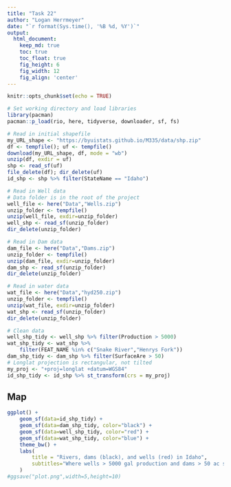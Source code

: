 ```yaml
---
title: "Task 22"
author: "Logan Herrmeyer"
date: "`r format(Sys.time(), '%B %d, %Y')`"
output:
  html_document:  
    keep_md: true
    toc: true
    toc_float: true
    fig_height: 6
    fig_width: 12
    fig_align: 'center'
---
```


```r
knitr::opts_chunk$set(echo = TRUE)
```

```r
# Set working directory and load libraries
library(pacman)
pacman::p_load(rio, here, tidyverse, downloader, sf, fs)

# Read in initial shapefile
my_URL_shape <- "https://byuistats.github.io/M335/data/shp.zip"
df <- tempfile(); uf <- tempfile()
download(my_URL_shape, df, mode = "wb")
unzip(df, exdir = uf)
shp <- read_sf(uf)
file_delete(df); dir_delete(uf)
id_shp <- shp %>% filter(StateName == "Idaho")

# Read in Well data
# Data folder is in the root of the project
well_file <- here("Data","Wells.zip")
unzip_folder <- tempfile()
unzip(well_file, exdir=unzip_folder)
well_shp <- read_sf(unzip_folder)
dir_delete(unzip_folder)

# Read in Dam data
dam_file <- here("Data","Dams.zip")
unzip_folder <- tempfile()
unzip(dam_file, exdir=unzip_folder)
dam_shp <- read_sf(unzip_folder)
dir_delete(unzip_folder)

# Read in water data
wat_file <- here("Data","hyd250.zip")
unzip_folder <- tempfile()
unzip(wat_file, exdir=unzip_folder)
wat_shp <- read_sf(unzip_folder)
dir_delete(unzip_folder)

# Clean data
well_shp_tidy <- well_shp %>% filter(Production > 5000)
wat_shp_tidy <- wat_shp %>%
    filter(FEAT_NAME %in% c("Snake River","Henrys Fork"))
dam_shp_tidy <- dam_shp %>% filter(SurfaceAre > 50)
# Longlat projection is rectangular, not tilted
my_proj <- "+proj=longlat +datum=WGS84"
id_shp_tidy <- id_shp %>% st_transform(crs = my_proj)
```

## Map

```r
ggplot() +
    geom_sf(data=id_shp_tidy) +
    geom_sf(data=dam_shp_tidy, color="black") +
    geom_sf(data=well_shp_tidy, color="red") +
    geom_sf(data=wat_shp_tidy, color="blue") +
    theme_bw() +
    labs(
        title = "Rivers, dams (black), and wells (red) in Idaho",
        subtitles="Where wells > 5000 gal production and dams > 50 ac surface area"
    )
#ggsave("plot.png",width=5,height=10)
```
[](plot.png)